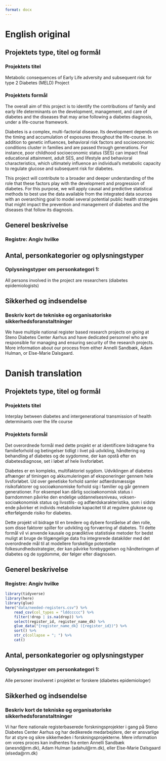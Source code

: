 ```yaml
---
format: docx
---
```


# English original

## Projektets type, titel og formål

### Projektets titel

Metabolic consequences of Early Life adversity and subsequent risk for
type 2 Diabetes (MELD) Project

### Projektets formål

The overall aim of this project is to identify the contributions of
family and early life determinants on the development, management, and
care of diabetes and the diseases that may arise following a diabetes
diagnosis, under a life-course framework.

Diabetes is a complex, multi-factorial disease. Its development depends
on the timing and accumulation of exposures throughout the life-course.
In addition to genetic influences, behavioral risk factors and
socioeconomic conditions cluster in families and are passed through
generations. For instance, poor childhood socioeconomic status (SES) can
impact final educational attainment, adult SES, and lifestyle and
behavioral characteristics, which ultimately influence an individual's
metabolic capacity to regulate glucose and subsequent risk for diabetes.

This project will contribute to a broader and deeper understanding of
the role that these factors play with the development and progression of
diabetes. For this purpose, we will apply causal and predictive
statistical methods to best use the data available from the integrated
data sources with an overarching goal to model several potential public
health strategies that might impact the prevention and management of
diabetes and the diseases that follow its diagnosis.

## Generel beskrivelse

### Registre: Angiv hvilke

## Antal, personkategorier og oplysningstyper

### Oplysningstyper om personkategori 1:

All persons involved in the project are researchers (diabetes
epidemiologists)

## Sikkerhed og indsendelse

### Beskriv kort de tekniske og organisatoriske sikkerhedsforanstaltninger

We have multiple national register based research projects on going at
Steno Diabetes Center Aarhus and have dedicated personnel who are
responsible for managing and ensuring security of the research projects.
More information about our process from either Annelli Sandbæk, Adam
Hulman, or Else-Marie Dalsgaard.

# Danish translation

## Projektets type, titel og formål

### Projektets titel

Interplay between diabetes and intergenerational transmission of health
determinants over the life course

### Projektets formål

Det overordnede formål med dette projekt er at identificere bidragene
fra familieforhold og betingelser tidligt i livet på udvikling,
håndtering og behandling af diabetes og de sygdomme, der kan opstå efter
en diabetesdiagnose, set i løbet af hele livsforløbet.

Diabetes er en kompleks, multifaktoriel sygdom. Udviklingen af diabetes
afhænger af timingen og akkumuleringen af eksponeringer gennem hele
livsforløbet. Ud over genetiske forhold samler adfærdsmæssige
risikofaktorer og socioøkonomiske forhold sig i familier og går gennem
generationer. For eksempel kan dårlig socioøkonomisk status i barndommen
påvirke den endelige uddannelsesniveau, voksen-socioøkonomisk status og
livsstils- og adfærdskarakteristika, som i sidste ende påvirker et
individs metaboliske kapacitet til at regulere glukose og efterfølgende
risiko for diabetes.

Dette projekt vil bidrage til en bredere og dybere forståelse af den
rolle, som disse faktorer spiller for udvikling og forværring af
diabetes. Til dette formål vil vi anvende kausale og prædiktive
statistiske metoder for bedst muligt at bruge de tilgængelige data fra
integrerede datakilder med det overordnede mål til at modellere
forskellige potentielle folkesundhedsstrategier, der kan påvirke
forebyggelsen og håndteringen af diabetes og de sygdomme, der følger
efter diagnosen.

## Generel beskrivelse

### Registre: Angiv hvilke

```r
library(tidyverse)
library(here)
library(glue)
here("data/needed-registers.csv") %>% 
    read_csv(col_types = "lddccccc") %>% 
    filter(!drop | is.na(drop)) %>% 
    select(register_id, register_name_dk) %>% 
    glue_data("{register_name_dk} ({register_id})") %>% 
    sort() %>% 
    str_c(collapse = "; ") %>% 
    cat()
```

## Antal, personkategorier og oplysningstyper

### Oplysningstyper om personkategori 1:

Alle personer involveret i projektet er forskere (diabetes
epidemiologer)

## Sikkerhed og indsendelse

### Beskriv kort de tekniske og organisatoriske sikkerhedsforanstaltninger

Vi har flere nationale registerbaserede forskningsprojekter i gang på
Steno Diabetes Center Aarhus og har dedikerede medarbejdere, der er
ansvarlige for at styre og sikre sikkerheden i forskningsprojekterne.
Mere information om vores proces kan indhentes fra enten Annelli Sandbæk
(anesnd\@rm.dk), Adam Hulman (adahul\@rm.dk), eller Else-Marie Dalsgaard
(elseda\@rm.dk)

